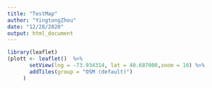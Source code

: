```yaml
---
title: "TestMap"
author: "YingtongZhou"
date: "12/28/2020"
output: html_document
---
```


```r
library(leaflet)
(plott <- leaflet()  %>% 
       setView(lng = -73.934314, lat = 40.687000,zoom = 10) %>% 
       addTiles(group = "OSM (default)")
     )
```

